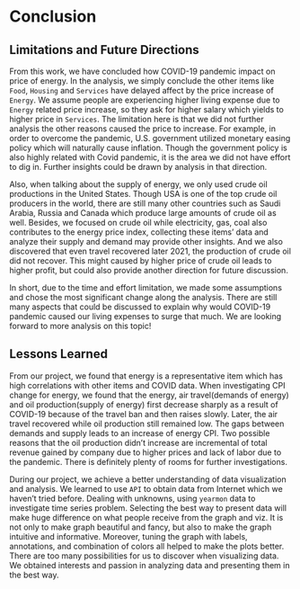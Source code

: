 # Conclusion

## Limitations and Future Directions

From this work, we have concluded how COVID-19 pandemic impact on price of energy. In the analysis, we simply conclude the other items like `Food`, `Housing` and `Services` have delayed affect by the price increase of `Energy`. We assume people are experiencing higher living expense due to `Energy` related price increase, so they ask for higher salary which yields to higher price in `Services`. The limitation here is that we did not further analysis the other reasons caused the price to increase. For example, in order to overcome the pandemic, U.S. government utilized monetary easing policy which will naturally cause inflation. Though the government policy is also highly related with Covid pandemic, it is the area we did not have effort to dig in. Further insights could be drawn by analysis in that direction. 

Also, when talking about the supply of energy, we only used crude oil productions in the United States. Though USA is one of the top crude oil producers in the world, there are still many other countries such as Saudi Arabia, Russia and Canada which produce large amounts of crude oil as well. Besides, we focused on crude oil while electricity, gas, coal also contributes to the energy price index, collecting these items' data and analyze their supply and demand may provide other insights. And we also discovered that even travel recovered later 2021, the production of crude oil did not recover. This might caused by higher price of crude oil leads to higher profit, but could also provide another direction for future discussion. 

In short, due to the time and effort limitation, we made some assumptions and chose the most significant change along the analysis. There are still many aspects that could be discussed to explain why would COVID-19 pandemic caused our living expenses to surge that much. We are looking forward to more analysis on this topic!

## Lessons Learned

From our project, we found that energy is a representative item which has high correlations with other items and COVID data. When investigating CPI change for energy, we found that the energy, air travel(demands of energy) and oil production(supply of energy) first decrease sharply as a result of COVID-19 because of the travel ban and then raises slowly. Later, the air travel recovered while oil production still remained low. The gaps between demands and supply leads to an increase of energy CPI. Two possible reasons that the oil production didn't increase are incremental of total revenue gained by company due to higher prices and lack of labor due to the pandemic. There is definitely plenty of rooms for further investigations.

During our project, we achieve a better understanding of data visualization and analysis. We learned to use `API` to obtain data from Internet which we haven't tried before. Dealing with unknowns, using `yearmon` data to investigate time series problem. Selecting the best way to present data will make huge difference on what people receive from the graph and viz. It is not only to make graph beautiful and fancy, but also to make the graph intuitive and informative. Moreover, tuning the graph with labels, annotations, and combination of colors all helped to make the plots better. There are too many possibilities for us to discover when visualizing data. We obtained interests and passion in analyzing data and presenting them in the best way. 